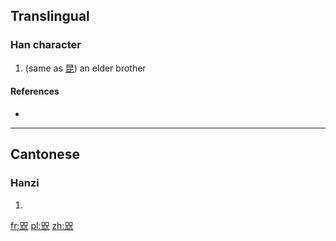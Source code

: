 ==Translingual==

===Han character===
{{Han char|rn=10|rad=儿|as=08|sn=10|four=|canj=口山口竹山 (RURHU)|ids=⿰[[兄]][[兄]]}}

# (same as [[昆]]) an elder brother

====References====
* {{Han ref|kx=0125.190|hdz=10273.120|uh=34AD|ud=13485}}

----

==Cantonese==

===Hanzi===
{{yue-hanzi|jyut=|y=kwaan1, kwaan1 leui4}}

# {{defn|Cantonese|sort=儿08}}

[[fr:㒭]]
[[pl:㒭]]
[[zh:㒭]]